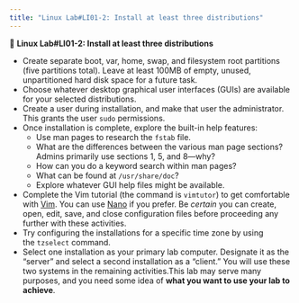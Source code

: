 ```yaml
---
title: "Linux Lab#LI01-2: Install at least three distributions"
---
```


::: {.labs}
📘 **Linux Lab#LI01-2: Install at least three distributions**

-   Create separate boot, var, home, swap, and filesystem root partitions (five partitions total). Leave at least 100MB of empty, unused, unpartitioned hard disk space for a future task.
-   Choose whatever desktop graphical user interfaces (GUIs) are available for your selected distributions.
-   Create a user during installation, and make that user the administrator. This grants the user `sudo` permissions.
-   Once installation is complete, explore the built-in help features:
    -   Use man pages to research the `fstab` file.
    -   What are the differences between the various man page sections? Admins primarily use sections 1, 5, and 8---why?
    -   How can you do a keyword search within man pages?
    -   What can be found at `/usr/share/doc`?
    -   Explore whatever GUI help files might be available.
-   Complete the Vim tutorial (the command is `vimtutor`) to get comfortable with [Vim](https://www.redhat.com/sysadmin/four-things-vim). You can use [Nano](https://www.redhat.com/sysadmin/four-things-nano) if you prefer. Be *certain* you can create, open, edit, save, and close configuration files before proceeding any further with these activities.
-   Try configuring the installations for a specific time zone by using the `tzselect` command.
-   Select one installation as your primary lab computer. Designate it as the "server" and select a second installation as a "client." You will use these two systems in the remaining activities.This lab may serve many purposes, and you need some idea of **what you want to use your lab to achieve**.
:::
